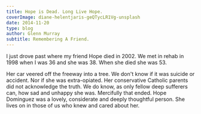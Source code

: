 ```yaml
---
title: Hope is Dead. Long Live Hope.
coverImage: diane-helentjaris-geQTycLR1Vg-unsplash
date: 2014-11-20
type: blog
author: Glenn Murray
subtitle: Remembering A Friend.
---
```

I just drove past where my friend Hope died in 2002. We met in rehab in 1998 when I was 36 and she was 38. When she died she was 53.

Her car veered off the freeway into a tree. We don't know if it was suicide or accident. Nor if she was extra-opiated. Her conservative Catholic parents did not acknowledge the truth. We do know, as only fellow deep sufferers can, how sad and unhappy she was. Mercifully that ended. Hope Dominguez was a lovely, considerate and deeply thoughtful person. She lives on in those of us who knew and cared about her.
